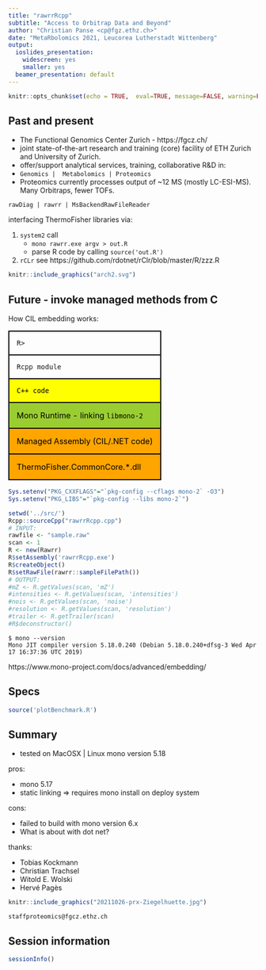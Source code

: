 ```yaml
---
title: "rawrrRcpp"
subtitle: "Access to Orbitrap Data and Beyond"
author: "Christian Panse <cp@fgz.ethz.ch>"
date: "MetaRbolomics 2021, Leucorea Lutherstadt Wittenberg"
output:
  ioslides_presentation:
    widescreen: yes
    smaller: yes
  beamer_presentation: default
---
```


<style>
.forceBreak { -webkit-column-break-after: always; break-after: column; }
</style>

```r
knitr::opts_chunk$set(echo = TRUE,  eval=TRUE, message=FALSE, warning=FALSE)
```

## Past and present

<div class='note'>

* The Functional Genomics Center Zurich - https://fgcz.ch/ 
* joint state-of-the-art research and training (core) facility of ETH Zurich and University of Zurich.
* offer/support analytical services, training, collaborative R&D in:
* `Genomics |  Metabolomics | Proteomics`
* Proteomics currently processes output of ~12 MS (mostly LC-ESI-MS). Many Orbitraps, fewer TOFs. 

</div>



`rawDiag | rawrr | MsBackendRawFileReader`

<div class="columns-2">

interfacing ThermoFisher libraries via:

1. `system2` call
	+ `mono rawrr.exe argv > out.R` 
	+ parse R code by calling `source('out.R')`
2. `rCLr` see https://github.com/rdotnet/rClr/blob/master/R/zzz.R

```r
knitr::include_graphics("arch2.svg")
```
</div>



## Future - invoke managed methods from C

<div class="columns-2">
How CIL embedding works:

<table>
<tr style="border:2px solid black">
<td style="padding:15px">
`R>`
</td>
</tr>

<tr style="border:2px solid black">
<td style="padding:15px">
`Rcpp module`
</td>
</tr>

<tr style="background-color:yellow;color:black; border:2px solid black">
<td style="padding:15px">
`C++ code`
</td>
</tr>

<tr style="background-color:yellowgreen;color:black; border:2px solid black">
<td style="padding:15px">
Mono Runtime - linking `libmono-2`
</td>
</tr>

<tr style="background-color:orange;color:black; border:2px solid black">
<td style="padding:15px">
Managed Assembly
(CIL/.NET code)
</td>
</tr>

<tr style="background-color:orange;color:black; border:2px solid black">
<td style="padding:15px">
ThermoFisher.CommonCore.*.dll
</td>
</tr>

</table>


```r
Sys.setenv("PKG_CXXFLAGS"="`pkg-config --cflags mono-2` -O3")
Sys.setenv("PKG_LIBS"="`pkg-config --libs mono-2`")
```

```r
setwd('../src/')
Rcpp::sourceCpp("rawrrRcpp.cpp")
# INPUT:
rawfile <- "sample.raw"
scan <- 1
R <- new(Rawrr)
R$setAssembly('rawrrRcpp.exe')
R$createObject()
R$setRawFile(rawrr::sampleFilePath())
# OUTPUT: 
#mZ <- R.getValues(scan, 'mZ')
#intensities <- R.getValues(scan, 'intensities')
#nois <- R.getValues(scan, 'noise')
#resolution <- R.getValues(scan, 'resolution')
#trailer <- R.getTrailer(scan)
#R$deconstructor()
```

</div>

```
$ mono --version
Mono JIT compiler version 5.18.0.240 (Debian 5.18.0.240+dfsg-3 Wed Apr 17 16:37:36 UTC 2019)
```

https://www.mono-project.com/docs/advanced/embedding/

## Specs

```r
source('plotBenchmark.R')
```

## Summary

<div class="columns-2">
* tested on MacOSX | Linux mono version 5.18

pros:

* mono 5.17
* static linking => requires mono install on deploy system

cons:

* failed to build with mono version 6.x
* What is about with dot net?

thanks:

* Tobias Kockmann
* Christian Trachsel
* Witold E. Wolski
* Hervé Pagès 
</div>

<div class='note'>
```r
knitr::include_graphics("20211026-prx-Ziegelhuette.jpg")
```
`staffproteomics@fgcz.ethz.ch`
</div>

## Session information 

```r
sessionInfo()
```

